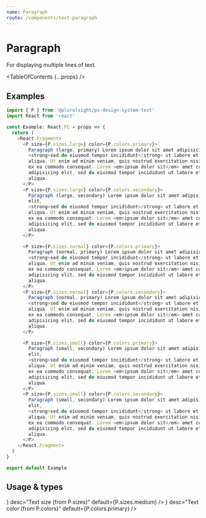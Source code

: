 ```yaml
---
name: Paragraph
route: /components/text-paragraph
---
```



# Paragraph

<Intro>For displaying multiple lines of text.</Intro>

<TableOfContents {...props} />

## Examples

```typescript
import { P } from '@pluralsight/ps-design-system-text'
import React from 'react'

const Example: React.FC = props => {
  return (
    <React.Fragment>
      <P size={P.sizes.large} color={P.colors.primary}>
        Paragraph (large, primary) Lorem ipsum dolor sit amet adipisicing elit,
        <strong>sed do eiusmod tempor incididunt</strong> ut labore et dolore magna
        aliqua. Ut enim ad minim veniam, quis nostrud exercitation nisi ut aliquip
        ex ea commodo consequat. Lorem <em>ipsum dolor sit</em> amet consectetur
        adipisicing elit, sed do eiusmod tempor incididunt ut labore et dolore magna
        aliqua.
      </P>
      <P size={P.sizes.large} color={P.colors.secondary}>
        Paragraph (large, secondary) Lorem ipsum dolor sit amet adipisicing
        elit,
        <strong>sed do eiusmod tempor incididunt</strong> ut labore et dolore magna
        aliqua. Ut enim ad minim veniam, quis nostrud exercitation nisi ut aliquip
        ex ea commodo consequat. Lorem <em>ipsum dolor sit</em> amet consectetur
        adipisicing elit, sed do eiusmod tempor incididunt ut labore et dolore magna
        aliqua.
      </P>

      <P size={P.sizes.normal} color={P.colors.primary}>
        Paragraph (normal, primary) Lorem ipsum dolor sit amet adipisicing elit,
        <strong>sed do eiusmod tempor incididunt</strong> ut labore et dolore magna
        aliqua. Ut enim ad minim veniam, quis nostrud exercitation nisi ut aliquip
        ex ea commodo consequat. Lorem <em>ipsum dolor sit</em> amet consectetur
        adipisicing elit, sed do eiusmod tempor incididunt ut labore et dolore magna
        aliqua.
      </P>
      <P size={P.sizes.normal} color={P.colors.secondary}>
        Paragraph (normal, primary) Lorem ipsum dolor sit amet adipisicing elit,
        <strong>sed do eiusmod tempor incididunt</strong> ut labore et dolore magna
        aliqua. Ut enim ad minim veniam, quis nostrud exercitation nisi ut aliquip
        ex ea commodo consequat. Lorem <em>ipsum dolor sit</em> amet consectetur
        adipisicing elit, sed do eiusmod tempor incididunt ut labore et dolore magna
        aliqua.
      </P>

      <P size={P.sizes.small} color={P.colors.primary}>
        Paragraph (small, secondary) Lorem ipsum dolor sit amet adipisicing
        elit,
        <strong>sed do eiusmod tempor incididunt</strong> ut labore et dolore magna
        aliqua. Ut enim ad minim veniam, quis nostrud exercitation nisi ut aliquip
        ex ea commodo consequat. Lorem <em>ipsum dolor sit</em> amet consectetur
        adipisicing elit, sed do eiusmod tempor incididunt ut labore et dolore magna
        aliqua.
      </P>
      <P size={P.sizes.small} color={P.colors.secondary}>
        Paragraph (small, secondary) Lorem ipsum dolor sit amet adipisicing
        elit,
        <strong>sed do eiusmod tempor incididunt</strong> ut labore et dolore magna
        aliqua. Ut enim ad minim veniam, quis nostrud exercitation nisi ut aliquip
        ex ea commodo consequat. Lorem <em>ipsum dolor sit</em> amet consectetur
        adipisicing elit, sed do eiusmod tempor incididunt ut labore et dolore magna
        aliqua.
      </P>
    </React.Fragment>
  )
}

export default Example
```

## Usage & types

<Usage
  install="npm install @pluralsight/ps-design-system-text"
  import="import { P } from '@pluralsight/ps-design-system-text'"
  packageName="text"
  version={props.version}
/>

<TypesTable>
  <TypesProp
    name="size"
    type={<TypesEnum enum={P.sizes} />}
    desc="Text size (from P.sizes)"
    default={P.sizes.medium}
  />
  <TypesProp
    name="color"
    type={<TypesEnum enum={P.colors} />}
    desc="Text color (from P.colors)"
    default={P.colors.primary}
  />
  <TypesProp name="children" type="React.ReactNode" />
</TypesTable>
